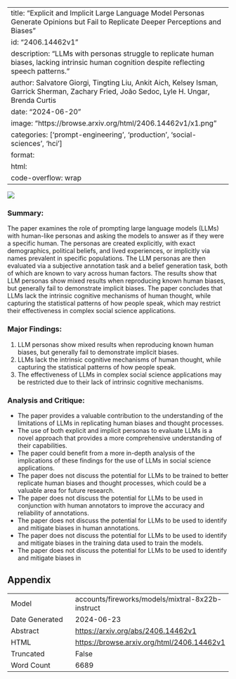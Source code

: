 
---
title: "Explicit and Implicit Large Language Model Personas Generate Opinions but Fail to Replicate Deeper Perceptions and Biases"
id: "2406.14462v1"
description: "LLMs with personas struggle to replicate human biases, lacking intrinsic human cognition despite reflecting speech patterns."
author: Salvatore Giorgi, Tingting Liu, Ankit Aich, Kelsey Isman, Garrick Sherman, Zachary Fried, João Sedoc, Lyle H. Ungar, Brenda Curtis
date: "2024-06-20"
image: "https://browse.arxiv.org/html/2406.14462v1/x1.png"
categories: ['prompt-engineering', 'production', 'social-sciences', 'hci']
format:
  html:
    code-overflow: wrap
---

![](https://browse.arxiv.org/html/2406.14462v1/x1.png)

### Summary:

The paper examines the role of prompting large language models (LLMs) with human-like personas and asking the models to answer as if they were a specific human. The personas are created explicitly, with exact demographics, political beliefs, and lived experiences, or implicitly via names prevalent in specific populations. The LLM personas are then evaluated via a subjective annotation task and a belief generation task, both of which are known to vary across human factors. The results show that LLM personas show mixed results when reproducing known human biases, but generally fail to demonstrate implicit biases. The paper concludes that LLMs lack the intrinsic cognitive mechanisms of human thought, while capturing the statistical patterns of how people speak, which may restrict their effectiveness in complex social science applications.

### Major Findings:

1. LLM personas show mixed results when reproducing known human biases, but generally fail to demonstrate implicit biases.
2. LLMs lack the intrinsic cognitive mechanisms of human thought, while capturing the statistical patterns of how people speak.
3. The effectiveness of LLMs in complex social science applications may be restricted due to their lack of intrinsic cognitive mechanisms.

### Analysis and Critique:

* The paper provides a valuable contribution to the understanding of the limitations of LLMs in replicating human biases and thought processes.
* The use of both explicit and implicit personas to evaluate LLMs is a novel approach that provides a more comprehensive understanding of their capabilities.
* The paper could benefit from a more in-depth analysis of the implications of these findings for the use of LLMs in social science applications.
* The paper does not discuss the potential for LLMs to be trained to better replicate human biases and thought processes, which could be a valuable area for future research.
* The paper does not discuss the potential for LLMs to be used in conjunction with human annotators to improve the accuracy and reliability of annotations.
* The paper does not discuss the potential for LLMs to be used to identify and mitigate biases in human annotations.
* The paper does not discuss the potential for LLMs to be used to identify and mitigate biases in the training data used to train the models.
* The paper does not discuss the potential for LLMs to be used to identify and mitigate biases in

## Appendix

|          |          |
|----------|----------|
| Model     | accounts/fireworks/models/mixtral-8x22b-instruct       |
| Date Generated     | 2024-06-23       |
| Abstract | [https://arxiv.org/abs/2406.14462v1](https://arxiv.org/abs/2406.14462v1)        |
| HTML     | [https://browse.arxiv.org/html/2406.14462v1](https://browse.arxiv.org/html/2406.14462v1)       |
| Truncated       | False       |
| Word Count       | 6689       |